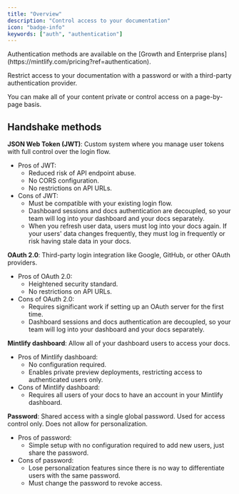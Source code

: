 ```yaml
---
title: "Overview"
description: "Control access to your documentation"
icon: "badge-info"
keywords: ["auth", "authentication"]
---
```


<Info>
  Authentication methods are available on the [Growth and Enterprise
  plans](https://mintlify.com/pricing?ref=authentication).
</Info>

Restrict access to your documentation with a password or with a third-party authentication provider.

You can make all of your content private or control access on a page-by-page basis.

## Handshake methods

**JSON Web Token (JWT)**: Custom system where you manage user tokens with full control over the login flow.

- Pros of JWT:
  - Reduced risk of API endpoint abuse.
  - No CORS configuration.
  - No restrictions on API URLs.
- Cons of JWT:
  - Must be compatible with your existing login flow.
  - Dashboard sessions and docs authentication are decoupled, so your team will log into your dashboard and your docs separately.
  - When you refresh user data, users must log into your docs again. If your users' data changes frequently, they must log in frequently or risk having stale data in your docs.

**OAuth 2.0**: Third-party login integration like Google, GitHub, or other OAuth providers.

- Pros of OAuth 2.0:
  - Heightened security standard.
  - No restrictions on API URLs.
- Cons of OAuth 2.0:
  - Requires significant work if setting up an OAuth server for the first time.
  - Dashboard sessions and docs authentication are decoupled, so your team will log into your dashboard and your docs separately.

**Mintlify dashboard**: Allow all of your dashboard users to access your docs.

- Pros of Mintlify dashboard:
  - No configuration required.
  - Enables private preview deployments, restricting access to authenticated users only.
- Cons of Mintlify dashboard:
  - Requires all users of your docs to have an account in your Mintlify dashboard.

**Password**: Shared access with a single global password. Used for access control only. Does not allow for personalization.

- Pros of password:
  - Simple setup with no configuration required to add new users, just share the password.
- Cons of password:
  - Lose personalization features since there is no way to differentiate users with the same password.
  - Must change the password to revoke access.
